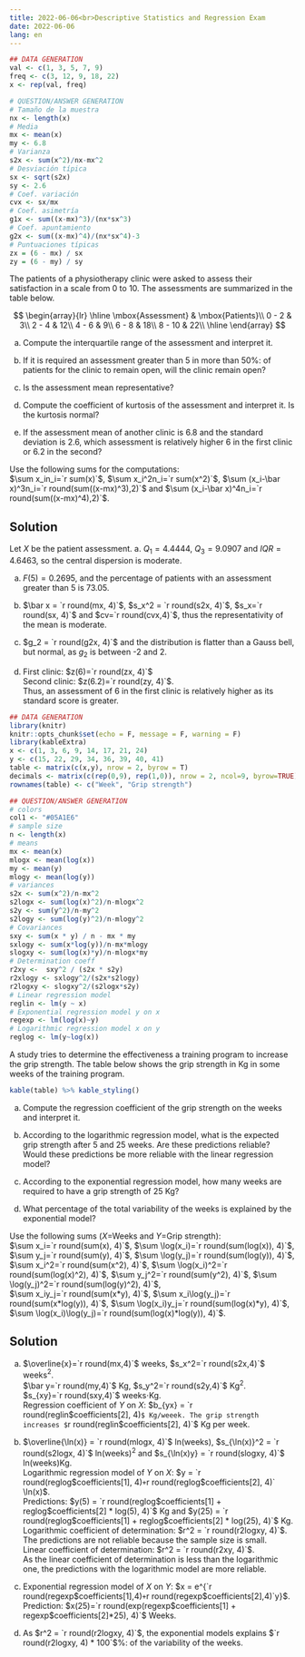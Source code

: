 ```yaml
---
title: 2022-06-06<br>Descriptive Statistics and Regression Exam
date: 2022-06-06
lang: en
---
```


:::{#exr-1}
```r
## DATA GENERATION
val <- c(1, 3, 5, 7, 9)
freq <- c(3, 12, 9, 18, 22)
x <- rep(val, freq)

# QUESTION/ANSWER GENERATION
# Tamaño de la muestra
nx <- length(x)
# Media
mx <- mean(x)
my <- 6.8
# Varianza
s2x <- sum(x^2)/nx-mx^2
# Desviación típica
sx <- sqrt(s2x)
sy <- 2.6
# Coef. variación
cvx <- sx/mx
# Coef. asimetría
g1x <- sum((x-mx)^3)/(nx*sx^3)
# Coef. apuntamiento
g2x <- sum((x-mx)^4)/(nx*sx^4)-3
# Puntuaciones típicas
zx = (6 - mx) / sx
zy = (6 - my) / sy
```

The patients of a physiotherapy clinic were asked to assess their satisfaction in a scale from 0 to 10. The assessments are summarized in the table below.

$$
\begin{array}{lr} 
\hline
\mbox{Assessment} & \mbox{Patients}\\  
0 - 2 & 3\\
2 - 4 & 12\\  
4 - 6 & 9\\ 
6 - 8 & 18\\ 
8 - 10 & 22\\ 
\hline
\end{array}
$$

a. Compute the interquartile range of the assessment and interpret it.

a. If it is required an assessment greater than 5 in more than 50%: of patients for the clinic to remain open, will the clinic remain open?

a. Is the assessment mean representative?

a. Compute the coefficient of kurtosis of the assessment and interpret it. Is the kurtosis normal?

a. If the assessment mean of another clinic is 6.8 and the standard deviation is 2.6,  which assessment is relatively higher 6 in the first clinic or 6.2 in the second?


Use the following sums for the computations:  
$\sum x_in_i=`r sum(x)`$, $\sum x_i^2n_i=`r sum(x^2)`$, $\sum (x_i-\bar x)^3n_i=`r round(sum((x-mx)^3),2)`$ and $\sum (x_i-\bar x)^4n_i=`r round(sum((x-mx)^4),2)`$.

:::{.callout-tip collapse="true"}
## Solution
Let $X$ be the patient assessment.
a. $Q_1= 4.4444$, $Q_3=9.0907$ and $IQR = 4.6463$, so the central dispersion is moderate.

a. $F(5)=0.2695$, and the percentage of patients with an assessment greater than 5 is $73.05%:$.

a. $\bar x = `r round(mx, 4)`$, $s_x^2 = `r round(s2x, 4)`$, $s_x=`r round(sx, 4)`$ and $cv=`r round(cvx,4)`$, thus the representativity of the mean is moderate.

a. $g_2 = `r round(g2x, 4)`$ and the distribution is flatter than a Gauss bell, but normal, as $g_2$ is between -2 and 2.

a. First clinic: $z(6)=`r round(zx, 4)`$   
Second clinic: $z(6.2)=`r round(zy, 4)`$.  
Thus, an assessment of 6 in the first clinic is relatively higher as its standard score is greater. 
:::
:::

:::{#exr-2}
```r
## DATA GENERATION
library(knitr)
knitr::opts_chunk$set(echo = F, message = F, warning = F)
library(kableExtra)
x <- c(1, 3, 6, 9, 14, 17, 21, 24)
y <- c(15, 22, 29, 34, 36, 39, 40, 41)
table <- matrix(c(x,y), nrow = 2, byrow = T)
decimals <- matrix(c(rep(0,9), rep(1,0)), nrow = 2, ncol=9, byrow=TRUE)
rownames(table) <- c("Week", "Grip strength")

## QUESTION/ANSWER GENERATION
# colors
col1 <- "#05A1E6"
# sample size
n <- length(x)
# means
mx <- mean(x)
mlogx <- mean(log(x))
my <- mean(y)
mlogy <- mean(log(y))
# variances
s2x <- sum(x^2)/n-mx^2
s2logx <- sum(log(x)^2)/n-mlogx^2
s2y <- sum(y^2)/n-my^2
s2logy <- sum(log(y)^2)/n-mlogy^2
# Covariances
sxy <- sum(x * y) / n - mx * my
sxlogy <- sum(x*log(y))/n-mx*mlogy
slogxy <- sum(log(x)*y)/n-mlogx*my
# Determination coeff
r2xy <-  sxy^2 / (s2x * s2y)
r2xlogy <- sxlogy^2/(s2x*s2logy)
r2logxy <- slogxy^2/(s2logx*s2y)
# Linear regression model
reglin <- lm(y ~ x)
# Exponential regression model y on x
regexp <- lm(log(x)~y)
# Logarithmic regression model x on y
reglog <- lm(y~log(x))
```

A study tries to determine the effectiveness a training program to increase the grip strength. The table below shows the grip strength in Kg in some weeks of the training program.

```r
kable(table) %>% kable_styling()
```

a. Compute the regression coefficient of the grip strength on the weeks and interpret it.

a. According to the logarithmic regression model, what is the expected grip strength after 5 and 25 weeks. Are these predictions reliable? Would these predictions be more reliable with the linear regression model?

a. According to the exponential regression model, how many weeks are required to have a grip strength of 25 Kg?

a. What percentage of the total variability of the weeks is explained by the exponential model?

Use the following sums ($X$=Weeks and $Y$=Grip strength):  
$\sum x_i=`r round(sum(x), 4)`$, $\sum \log(x_i)=`r round(sum(log(x)), 4)`$, $\sum y_j=`r round(sum(y), 4)`$, $\sum \log(y_j)=`r round(sum(log(y)), 4)`$,  
$\sum x_i^2=`r round(sum(x^2), 4)`$, $\sum \log(x_i)^2=`r round(sum(log(x)^2), 4)`$, $\sum y_j^2=`r round(sum(y^2), 4)`$, $\sum \log(y_j)^2=`r round(sum(log(y)^2), 4)`$,  
$\sum x_iy_j=`r round(sum(x*y), 4)`$, $\sum x_i\log(y_j)=`r round(sum(x*log(y)), 4)`$, $\sum \log(x_i)y_j=`r round(sum(log(x)*y), 4)`$, $\sum \log(x_i)\log(y_j)=`r round(sum(log(x)*log(y)), 4)`$.

:::{.callout-tip collapse="true"}
## Solution
a. $\overline{x}=`r round(mx,4)`$ weeks, $s_x^2=`r round(s2x,4)`$ weeks$^2$.  
$\bar y=`r round(my,4)`$ Kg, $s_y^2=`r round(s2y,4)`$ Kg$^2$.  
$s_{xy}=`r round(sxy,4)`$ weeks$\cdot$Kg.  
Regression coefficient of $Y$ on $X$: $b_{yx} = `r round(reglin$coefficients[2], 4)`$ Kg/weeek. The grip strength increases $`r round(reglin$coefficients[2], 4)`$ Kg per week.

a. $\overline{\ln(x)} = `r round(mlogx, 4)`$ ln(weeks), $s_{\ln(x)}^2 = `r round(s2logx, 4)`$  ln(weeks)$^2$ and $s_{\ln(x)y} = `r round(slogxy, 4)`$ ln(weeks)Kg.  
Logarithmic regression model of $Y$ on $X$: $y = `r round(reglog$coefficients[1], 4)` + `r round(reglog$coefficients[2], 4)` \ln(x)$.  
Predictions: $y(5) = `r round(reglog$coefficients[1] + reglog$coefficients[2] * log(5), 4)`$ Kg and $y(25) = `r round(reglog$coefficients[1] + reglog$coefficients[2] * log(25), 4)`$ Kg.  
Logarithmic coefficient of determination: $r^2 = `r round(r2logxy, 4)`$.
The predictions are not reliable because the sample size is small.  
Linear coefficient of determination: $r^2 = `r round(r2xy, 4)`$.  
As the linear coefficient of determination is less than the logarithmic one, the predictions with the logarithmic model are more reliable.

a. Exponential regression model of $X$ on $Y$: $x = e^{`r round(regexp$coefficients[1],4)` + `r round(regexp$coefficients[2],4)`y}$.  
Prediction: $x(25)=`r round(exp(regexp$coefficients[1] + regexp$coefficients[2]*25), 4)`$ Weeks.  

a. As $r^2 = `r round(r2logxy, 4)`$, the exponential models explains $`r round(r2logxy, 4) * 100`$%: of the variability of the weeks.  
:::
:::
